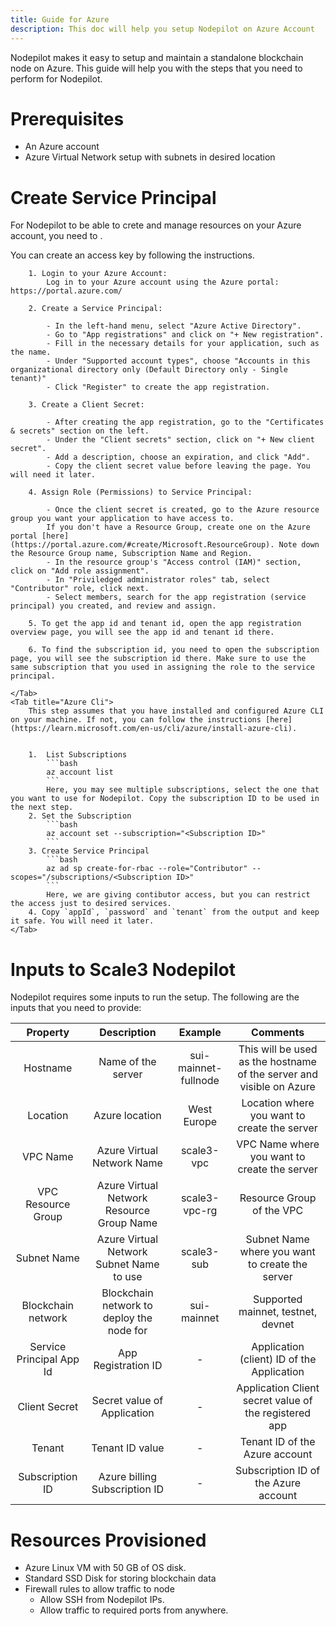 ```yaml
---
title: Guide for Azure
description: This doc will help you setup Nodepilot on Azure Account
---
```


Nodepilot makes it easy to setup and maintain a standalone blockchain node on Azure. This guide will help you with the steps that you need to perform for Nodepilot.

# Prerequisites

- An Azure account
- Azure Virtual Network setup with subnets in desired location

# Create Service Principal

For Nodepilot to be able to crete and manage resources on your Azure account, you need to .

You can create an access key by following the instructions.

<Tabs>
    <Tab title="Azure Console">

        1. Login to your Azure Account:
            Log in to your Azure account using the Azure portal: https://portal.azure.com/

        2. Create a Service Principal:

            - In the left-hand menu, select "Azure Active Directory".
            - Go to "App registrations" and click on "+ New registration".
            - Fill in the necessary details for your application, such as the name.
            - Under "Supported account types", choose "Accounts in this organizational directory only (Default Directory only - Single tenant)"
            - Click "Register" to create the app registration.

        3. Create a Client Secret:

            - After creating the app registration, go to the "Certificates & secrets" section on the left.
            - Under the "Client secrets" section, click on "+ New client secret".
            - Add a description, choose an expiration, and click "Add".
            - Copy the client secret value before leaving the page. You will need it later.

        4. Assign Role (Permissions) to Service Principal:

            - Once the client secret is created, go to the Azure resource group you want your application to have access to.
            If you don't have a Resource Group, create one on the Azure portal [here](https://portal.azure.com/#create/Microsoft.ResourceGroup). Note down the Resource Group name, Subscription Name and Region.
            - In the resource group's "Access control (IAM)" section, click on "Add role assignment".
            - In "Priviledged administrator roles" tab, select "Contributor" role, click next.
            - Select members, search for the app registration (service principal) you created, and review and assign.

        5. To get the app id and tenant id, open the app registration overview page, you will see the app id and tenant id there.

        6. To find the subscription id, you need to open the subscription page, you will see the subscription id there. Make sure to use the same subscription that you used in assigning the role to the service principal.

    </Tab>
    <Tab title="Azure Cli">
        This step assumes that you have installed and configured Azure CLI on your machine. If not, you can follow the instructions [here](https://learn.microsoft.com/en-us/cli/azure/install-azure-cli).


        1.  List Subscriptions
            ```bash
            az account list
            ```
            Here, you may see multiple subscriptions, select the one that you want to use for Nodepilot. Copy the subscription ID to be used in the next step.
        2. Set the Subscription
            ```bash
            az account set --subscription="<Subscription ID>"
            ```
        3. Create Service Principal
            ```bash
            az ad sp create-for-rbac --role="Contributor" --scopes="/subscriptions/<Subscription ID>"
            ```
            Here, we are giving contibutor access, but you can restrict the access just to desired services.
        4. Copy `appId`, `password` and `tenant` from the output and keep it safe. You will need it later.
    </Tab>

</Tabs>

# Inputs to Scale3 Nodepilot

Nodepilot requires some inputs to run the setup. The following are the inputs that you need to provide:

|         Property         |                Description                |       Example        |                               Comments                               |
| :----------------------: | :---------------------------------------: | :------------------: | :------------------------------------------------------------------: |
|         Hostname         |            Name of the server             | sui-mainnet-fullnode | This will be used as the hostname of the server and visible on Azure |
|         Location         |              Azure location               |     West Europe      |             Location where you want to create the server             |
|         VPC Name         |        Azure Virtual Network Name         |      scale3-vpc      |             VPC Name where you want to create the server             |
|    VPC Resource Group    | Azure Virtual Network Resource Group Name |    scale3-vpc-rg     |                      Resource Group of the VPC                       |
|       Subnet Name        | Azure Virtual Network Subnet Name to use  |      scale3-sub      |           Subnet Name where you want to create the server            |
|    Blockchain network    | Blockchain network to deploy the node for |     sui-mainnet      |                  Supported mainnet, testnet, devnet                  |
| Service Principal App Id |            App Registration ID            |          -           |              Application (client) ID of the Application              |
|      Client Secret       |        Secret value of Application        |          -           |        Application Client secret value of the registered app         |
|          Tenant          |              Tenant ID value              |          -           |                    Tenant ID of the Azure account                    |
|     Subscription ID      |       Azure billing Subscription ID       |          -           |                 Subscription ID of the Azure account                 |

# Resources Provisioned

- Azure Linux VM with 50 GB of OS disk.
- Standard SSD Disk for storing blockchain data
- Firewall rules to allow traffic to node
  - Allow SSH from Nodepilot IPs.
  - Allow traffic to required ports from anywhere.
